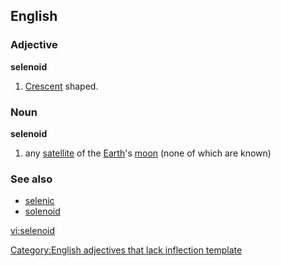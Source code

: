==English==
===Adjective===
'''selenoid'''
# [[Crescent]] shaped.
===Noun===
'''selenoid'''
# any [[satellite]] of the [[Earth]]'s [[moon]] (none of which are known)
===See also===
*[[selenic]]
*[[solenoid]]

[[Category:English adjectives that lack inflection template]]

[[vi:selenoid]]